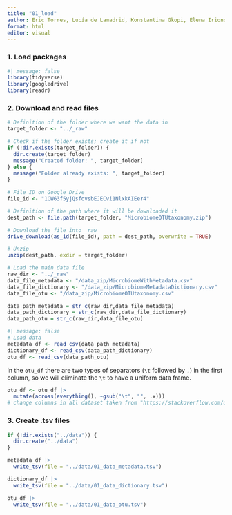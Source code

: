 ```yaml
---
title: "01_load"
author: Eric Torres, Lucía de Lamadrid, Konstantina Gkopi, Elena Iriondo and Jorge Santiago
format: html
editor: visual
---
```


### 1. Load packages

```r
#| message: false 
library(tidyverse) 
library(googledrive)
library(readr)
```

### 2. Download and read files

```r
# Definition of the folder where we want the data in
target_folder <- "../_raw"

# Check if the folder exists; create it if not
if (!dir.exists(target_folder)) {
  dir.create(target_folder)
  message("Created folder: ", target_folder)
} else {
  message("Folder already exists: ", target_folder)
}

# File ID on Google Drive
file_id <- "1CW63f5yjQsfovsbEJECvi1NlxkAIEer4"

# Definition of the path where it will be downloaded it
dest_path <- file.path(target_folder, "MicrobiomeOTUtaxonomy.zip")

# Download the file into _raw
drive_download(as_id(file_id), path = dest_path, overwrite = TRUE)

# Unzip 
unzip(dest_path, exdir = target_folder)
```

```r
# Load the main data file 
raw_dir <- "../_raw" 
data_file_metadata <- "/data_zip/MicrobiomeWithMetadata.csv" 
data_file_dictionary <- "/data_zip/MicrobiomeMetadataDictionary.csv" 
data_file_otu <- "/data_zip/MicrobiomeOTUtaxonomy.csv"  

data_path_metadata = str_c(raw_dir,data_file_metadata) 
data_path_dictionary = str_c(raw_dir,data_file_dictionary) 
data_path_otu = str_c(raw_dir,data_file_otu) 
```

```r
#| message: false  
# Load data 
metadata_df <- read_csv(data_path_metadata) 
dictionary_df <- read_csv(data_path_dictionary)
otu_df <- read_csv(data_path_otu)  
```

In the `otu_df` there are two types of separators (`\t` followed by `,`) in the first column, so we will eliminate the `\t` to have a uniform data frame.

```r
otu_df <- otu_df |> 
  mutate(across(everything(), ~gsub("\t", "", .x)))
# change columns in all dataset taken from "https://stackoverflow.com/questions/43456687/using-dplyr-gsub-on-many-columns"
```

### 3. Create .tsv files

```r
if (!dir.exists("../data")) {
  dir.create("../data")
}

metadata_df |> 
  write_tsv(file = "../data/01_data_metadata.tsv")

dictionary_df |> 
  write_tsv(file = "../data/01_data_dictionary.tsv")

otu_df |> 
  write_tsv(file = "../data/01_data_otu.tsv")
```
